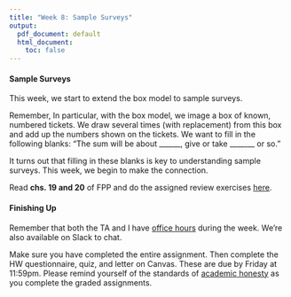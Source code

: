 ```yaml
---
title: "Week 8: Sample Surveys"
output:
  pdf_document: default
  html_document:
    toc: false
---
```


#### Sample Surveys

This week, we start to extend the box model to sample surveys. 

Remember, In particular, with the box model, we image a box of known, numbered tickets. We draw several times (with replacement) from this box and add up the numbers shown on the tickets. We want to fill in the following blanks: "The sum will be about ______, give or take _______ or so."

It turns out that filling in these blanks is key to understanding sample surveys. This week, we begin to make the connection. 

Read **chs. 19 and 20** of FPP and do the assigned review exercises [here](fpp-exercises.html). 

#### Finishing Up

Remember that both the TA and I have [office hours](https://canvas.fsu.edu/courses/133680/pages/zoom-office-hours) during the week. We're also available on Slack to chat. 

Make sure you have completed the entire assignment. Then complete the HW questionnaire, quiz, and letter on Canvas. These are due by Friday at 11:59pm. Please remind yourself of the standards of [academic honesty](honesty.html) as you complete the graded assignments.


